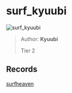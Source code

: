 
# surf_kyuubi

![surf_kyuubi](https://raw.githubusercontent.com/Sayt123/SurfMapPics/Maps-and-bonuses/csgo/surf_kyuubi.jpg)

> Author: **Kyuubi**
>
> Tier 2

## Records

[surfheaven](https://surfheaven.eu/map/surf_kyuubi)
